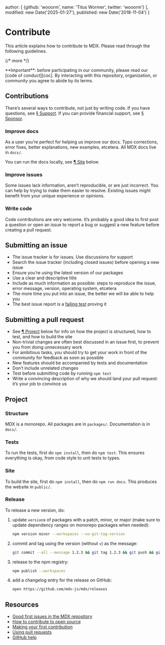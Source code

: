 
  author: [
    {github: 'wooorm', name: 'Titus Wormer', twitter: 'wooorm'}
  ],
  modified: new Date('2025-01-27'),
  published: new Date('2018-11-04')
}

# Contribute

This article explains how to contribute to MDX.
Please read through the following guidelines.

{/* more */}

<Note type="important">
  **Important**: before participating in our community, please read our
  [code of conduct][coc].
  By interacting with this repository, organization, or community you agree to
  abide by its terms.
</Note>

## Contributions

There’s several ways to contribute, not just by writing code.
If you have questions, see [§ Support][support].
If you can provide financial support, see [§ Sponsor][sponsor].

### Improve docs

As a user you’re perfect for helping us improve our docs.
Typo corrections, error fixes, better explanations, new examples, etcetera.
All MDX docs live in `docs/`.

You can run the docs locally, see [¶ Site][site] below.

### Improve issues

Some issues lack information, aren’t reproducible, or are just incorrect.
You can help by trying to make them easier to resolve.
Existing issues might benefit from your unique experience or opinions.

### Write code

Code contributions are very welcome.
It’s probably a good idea to first post a question or open an issue to report a
bug or suggest a new feature before creating a pull request.

## Submitting an issue

* The issue tracker is for issues.
  Use discussions for support
* Search the issue tracker (including closed issues) before opening a new
  issue
* Ensure you’re using the latest version of our packages
* Use a clear and descriptive title
* Include as much information as possible: steps to reproduce the issue,
  error message, version, operating system, etcetera
* The more time you put into an issue, the better we will be able to help you
* The best issue report is a [failing test][unit-test] proving it

## Submitting a pull request

* See [¶ Project][project] below for info on how the project is structured,
  how to test, and how to build the site
* Non-trivial changes are often best discussed in an issue first, to prevent
  you from doing unnecessary work
* For ambitious tasks, you should try to get your work in front of the
  community for feedback as soon as possible
* New features should be accompanied by tests and documentation
* Don’t include unrelated changes
* Test before submitting code by running `npm test`
* Write a convincing description of why we should land your pull request:
  it’s your job to convince us

## Project

### Structure

MDX is a monorepo.
All packages are in `packages/`.
Documentation is in `docs/`.

### Tests

To run the tests, first do `npm install`, then do `npm test`.
This ensures everything is okay, from code style to unit tests to types.

### Site

To build the site, first do `npm install`, then do `npm run docs`.
This produces the website in `public/`.

### Release

To release a new version, do:

1. update `version`s of packages with a patch, minor, or major (make sure to
   update dependency ranges on monorepo packages when needed):
   ```sh
   npm version minor --workspaces --no-git-tag-version
   ```
2. commit and tag using the version (without `v`) as the message:
   ```sh
   git commit --all --message 1.2.3 && git tag 1.2.3 && git push && git push --tags
   ```
3. release to the npm registry:
   ```sh
   npm publish --workspaces
   ```
4. add a changelog entry for the release on GitHub:
   ```sh
   open https://github.com/mdx-js/mdx/releases
   ```

## Resources

* [Good first issues in the MDX repository](https://github.com/mdx-js/mdx/labels/good%20first%20issue%20👋)
* [How to contribute to open source](https://opensource.guide/how-to-contribute/)
* [Making your first contribution](https://medium.com/@vadimdemedes/making-your-first-contribution-de6576ddb190)
* [Using pull requests](https://help.github.com/articles/about-pull-requests/)
* [GitHub help](https://help.github.com)

[coc]: https://github.com/mdx-js/.github/blob/main/code-of-conduct.md

[project]: #project

[site]: #site

[sponsor]: /community/sponsor/

[support]: /community/support/

[unit-test]: https://twitter.com/sindresorhus/status/579306280495357953
